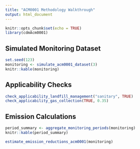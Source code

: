 ```yaml
---
title: "ACM0001 Methodology Walkthrough"
output: html_document
---
```


```r
knitr::opts_chunk$set(echo = TRUE)
library(cdmAcm0001)
```

## Simulated Monitoring Dataset

```r
set.seed(123)
monitoring <- simulate_acm0001_dataset(3)
knitr::kable(monitoring)
```

## Applicability Checks

```r
check_applicability_landfill_management("sanitary", TRUE)
check_applicability_gas_collection(TRUE, 0.35)
```

## Emission Calculations

```r
period_summary <- aggregate_monitoring_periods(monitoring)
knitr::kable(period_summary)

estimate_emission_reductions_acm0001(monitoring)
```
